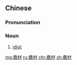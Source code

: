 ==Chinese==
{{zh-forms|alt=蠢才}}

===Pronunciation===
{{zh-pron
|m=chǔncái
|c=ceon2 coi4
|cat=n
}}

===Noun===
{{zh-noun}}

# [[idiot]]

[[mg:蠢材]]
[[ru:蠢材]]
[[chr:蠢材]]
[[zh:蠢材]]
